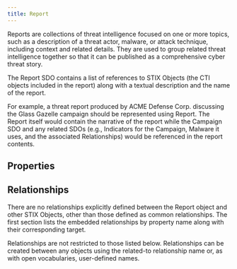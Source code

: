 ```yaml
---
title: Report
---
```


Reports are collections of threat intelligence focused on one or more topics, such as a description of a threat actor, malware, or attack technique, including context and related details. They are used to group related threat intelligence together so that it can be published as a comprehensive cyber threat story.

The Report SDO contains a list of references to STIX Objects (the CTI objects included in the report) along with a textual description and the name of the report.

For example, a threat report produced by ACME Defense Corp. discussing the Glass Gazelle campaign should be represented using Report. The Report itself would contain the narrative of the report while the Campaign SDO and any related SDOs (e.g., Indicators for the Campaign, Malware it uses, and the associated Relationships) would be referenced in the report contents.

## Properties
<PropertiesOverview type='report' />
<PropertyDefinitions type='report' />

## Relationships
There are no relationships explicitly defined between the Report object and other STIX Objects, other than those defined as common relationships. The first section lists the embedded relationships by property name along with their corresponding target.

Relationships are not restricted to those listed below. Relationships can be created between any objects using the related-to relationship name or, as with open vocabularies, user-defined names.

<Relationships type='report' />
